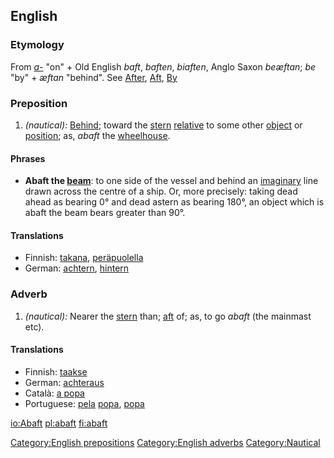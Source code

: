 ==English==
===Etymology===
From ''[[a-]]'' "on" + Old English ''baft'', ''baften'', ''biaften'', Anglo Saxon ''beæftan''; ''be'' "by" + ''æftan'' "behind". See [[After]], [[Aft]], [[By]]

===Preposition===
#''(nautical):'' [[Behind]]; toward the [[stern]] [[relative]] to some other [[object]] or [[position]]; as, ''abaft'' the [[wheelhouse]].

====Phrases====
*'''Abaft the [[beam]]''': to one side of the vessel and behind an [[imaginary]] line drawn across the centre of a ship. Or, more precisely: taking dead ahead as bearing 0° and dead astern as  bearing 180°, an object which is abaft the beam bears greater than 90°.

====Translations====
*Finnish: [[takana]], [[peräpuolella]]
*German: [[achter|achtern]], [[hintern]]

[[Category:English prepositions]]

===Adverb===
#''(nautical):'' Nearer the [[stern]] than; [[aft]] of; as, to go ''abaft'' (the mainmast etc).

====Translations====
*Finnish: [[taakse]]
*German: [[achteraus]]
*Català: [[a popa]]
*Portuguese: [[pela]] [[popa]], [[popa]]

[[Category:English adverbs]]
[[Category:Nautical]]

[[io:Abaft]]
[[pl:abaft]]
[[fi:abaft]]